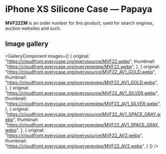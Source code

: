
# iPhone XS Silicone Case — Papaya

<Callout type='info' emoji='👉🏻'>**MVF22ZM** is an order number for this product, used for search engines, auction websites and such.</Callout>

## Image gallery

<GalleryComponent
    images={[
      {
        original: "https://cloudfront.everycase.org/everysource/MVF22.webp",
        thumbnail: "https://cloudfront.everycase.org/everypreview/MVF22.webp",
      },
      {
        original: "https://cloudfront.everycase.org/everysource/MVF22_AV1_GOLD.webp",
        thumbnail: "https://cloudfront.everycase.org/everypreview/MVF22_AV1_GOLD.webp",
      },
      {
        original: "https://cloudfront.everycase.org/everysource/MVF22_AV1_SILVER.webp",
        thumbnail: "https://cloudfront.everycase.org/everypreview/MVF22_AV1_SILVER.webp",
      },
      {
        original: "https://cloudfront.everycase.org/everysource/MVF22_AV1_SPACE_GRAY.webp",
        thumbnail: "https://cloudfront.everycase.org/everypreview/MVF22_AV1_SPACE_GRAY.webp",
      },
      {
        original: "https://cloudfront.everycase.org/everysource/MVF22_AV2.webp",
        thumbnail: "https://cloudfront.everycase.org/everypreview/MVF22_AV2.webp",
      }
    ]}
  />
